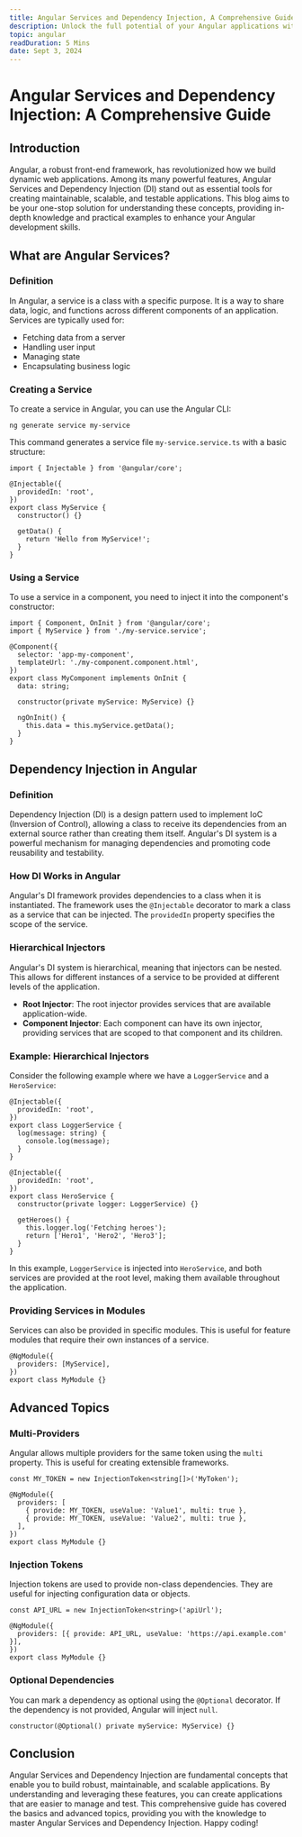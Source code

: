 ```yaml
---
title: Angular Services and Dependency Injection, A Comprehensive Guide
description: Unlock the full potential of your Angular applications with our comprehensive guide on Angular Services and Dependency Injection. 
topic: angular
readDuration: 5 Mins
date: Sept 3, 2024
---
```


# **Angular Services and Dependency Injection: A Comprehensive Guide**

## **Introduction**

Angular, a robust front-end framework, has revolutionized how we build dynamic web applications. Among its many powerful features, Angular Services and Dependency Injection (DI) stand out as essential tools for creating maintainable, scalable, and testable applications. This blog aims to be your one-stop solution for understanding these concepts, providing in-depth knowledge and practical examples to enhance your Angular development skills.

## **What are Angular Services?**

### **Definition**

In Angular, a service is a class with a specific purpose. It is a way to share data, logic, and functions across different components of an application. Services are typically used for:

- Fetching data from a server
- Handling user input
- Managing state
- Encapsulating business logic

### **Creating a Service**

To create a service in Angular, you can use the Angular CLI:

```
ng generate service my-service
```

This command generates a service file `my-service.service.ts` with a basic structure:

```
import { Injectable } from '@angular/core';

@Injectable({
  providedIn: 'root',
})
export class MyService {
  constructor() {}

  getData() {
    return 'Hello from MyService!';
  }
}
```

### **Using a Service**

To use a service in a component, you need to inject it into the component's constructor:

```
import { Component, OnInit } from '@angular/core';
import { MyService } from './my-service.service';

@Component({
  selector: 'app-my-component',
  templateUrl: './my-component.component.html',
})
export class MyComponent implements OnInit {
  data: string;

  constructor(private myService: MyService) {}

  ngOnInit() {
    this.data = this.myService.getData();
  }
}
```

## **Dependency Injection in Angular**

### **Definition**

Dependency Injection (DI) is a design pattern used to implement IoC (Inversion of Control), allowing a class to receive its dependencies from an external source rather than creating them itself. Angular's DI system is a powerful mechanism for managing dependencies and promoting code reusability and testability.

### **How DI Works in Angular**

Angular's DI framework provides dependencies to a class when it is instantiated. The framework uses the `@Injectable` decorator to mark a class as a service that can be injected. The `providedIn` property specifies the scope of the service.

### **Hierarchical Injectors**

Angular's DI system is hierarchical, meaning that injectors can be nested. This allows for different instances of a service to be provided at different levels of the application.

- **Root Injector**: The root injector provides services that are available application-wide.
- **Component Injector**: Each component can have its own injector, providing services that are scoped to that component and its children.

### **Example: Hierarchical Injectors**

Consider the following example where we have a `LoggerService` and a `HeroService`:

```
@Injectable({
  providedIn: 'root',
})
export class LoggerService {
  log(message: string) {
    console.log(message);
  }
}

@Injectable({
  providedIn: 'root',
})
export class HeroService {
  constructor(private logger: LoggerService) {}

  getHeroes() {
    this.logger.log('Fetching heroes');
    return ['Hero1', 'Hero2', 'Hero3'];
  }
}
```

In this example, `LoggerService` is injected into `HeroService`, and both services are provided at the root level, making them available throughout the application.

### **Providing Services in Modules**

Services can also be provided in specific modules. This is useful for feature modules that require their own instances of a service.

```
@NgModule({
  providers: [MyService],
})
export class MyModule {}
```

## **Advanced Topics**

### **Multi-Providers**

Angular allows multiple providers for the same token using the `multi` property. This is useful for creating extensible frameworks.

```
const MY_TOKEN = new InjectionToken<string[]>('MyToken');

@NgModule({
  providers: [
    { provide: MY_TOKEN, useValue: 'Value1', multi: true },
    { provide: MY_TOKEN, useValue: 'Value2', multi: true },
  ],
})
export class MyModule {}
```

### **Injection Tokens**

Injection tokens are used to provide non-class dependencies. They are useful for injecting configuration data or objects.

```
const API_URL = new InjectionToken<string>('apiUrl');

@NgModule({
  providers: [{ provide: API_URL, useValue: 'https://api.example.com' }],
})
export class MyModule {}
```

### **Optional Dependencies**

You can mark a dependency as optional using the `@Optional` decorator. If the dependency is not provided, Angular will inject `null`.

```
constructor(@Optional() private myService: MyService) {}
```

## **Conclusion**

Angular Services and Dependency Injection are fundamental concepts that enable you to build robust, maintainable, and scalable applications. By understanding and leveraging these features, you can create applications that are easier to manage and test. This comprehensive guide has covered the basics and advanced topics, providing you with the knowledge to master Angular Services and Dependency Injection. Happy coding!
